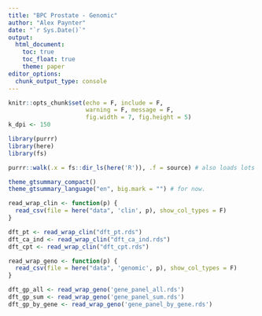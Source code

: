 ```yaml
---
title: "BPC Prostate - Genomic"
author: "Alex Paynter"
date: "`r Sys.Date()`"
output: 
  html_document:
    toc: true
    toc_float: true
    theme: paper
editor_options: 
  chunk_output_type: console
---
```


```r
knitr::opts_chunk$set(echo = F, include = F,
                      warning = F, message = F,
                      fig.width = 7, fig.height = 5)
k_dpi <- 150
```

<style type="text/css">
.main-container {
  max-width: 1000px !important;
  margin: auto;
}
</style>

```r
library(purrr)
library(here)
library(fs)

purrr::walk(.x = fs::dir_ls(here('R')), .f = source) # also loads lots of packages.
```



```r
theme_gtsummary_compact()
theme_gtsummary_language("en", big.mark = "") # for now.
```


```r
read_wrap_clin <- function(p) {
  read_csv(file = here("data", 'clin', p), show_col_types = F)
}

dft_pt <- read_wrap_clin("dft_pt.rds")
dft_ca_ind <- read_wrap_clin("dft_ca_ind.rds")
dft_cpt <- read_wrap_clin("dft_cpt.rds")

read_wrap_geno <- function(p) {
  read_csv(file = here("data", 'genomic', p), show_col_types = F)
}

dft_gp_all <- read_wrap_geno('gene_panel_all.rds')
dft_gp_sum <- read_wrap_geno('gene_panel_sum.rds')
dft_gp_by_gene <- read_wrap_geno('gene_panel_by_gene.rds')
```


```r

```

